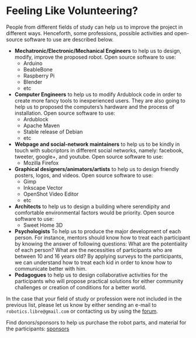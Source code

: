 # Feeling Like Volunteering?

People from different fields of study can help us to improve the project in different ways. Henceforth, some professions, possible activities and open-source software to use are described below.

* **Mechatronic/Electronic/Mechanical Engineers** to help us to design, modify, improve the proposed robot. Open source software to use:
    * Arduino
    * BeableBone
    * Raspberry Pi
    * Blender
    * etc
* **Computer Engineers** to help us to modify Ardublock code in order to create more fancy tools to inexperienced users. They are also going to help us to proposed the computers’s hardware and the process of installation. Open source software to use:
    * Ardublock
    * Apache Maven
    * Stable release of Debian
    * etc
* **Webpage and social-network maintainers** to help us to be kindly in touch with subcriptors in different social networks, namely: facebook, tweeter, google+, and youtube. Open source software to use:
    * Mozilla Firefox
* **Graphical designers/animators/artists** to help us to design friendly posters, logos, and videos. Open source software to use:
    * Gimp
    * Inkscape Vector
    * OpenShot Video Editor
    * etc
* **Architects** to help us to design a building where serendipity and comfortable environmental factors would be priority. Open source software to use:
    * Sweet Home 3D
* **Psychologists** To help us to produce the major development of each person. For instance, mentors should know how to treat each participant by knowing the answer of following questions: What are the potentiality of each person? What are the necessities of participants who are between 10 and 16 years old? By applying surveys to the participants, we can understand how to treat each kid in order to know how to communicate better with him.
* **Pedagogues** to help us to design collaborative activities for the participants who will propose practical solutions for either community challenges or creation of conditions for a better world.


In the case that your field of study or profession were not included in the previous list, please let us know by either sending an e-mail to `robotics.libre@gmail.com` or contacting us by using the [forum](http://libre-robotics.1008580.n3.nabble.com/Feeling-like-volunteering-f8.html).

Find donors/sponsors to help us purchase the robot parts, and material for the participants: [sponsors](https://sites.google.com/site/librerobotics/sponsors)
